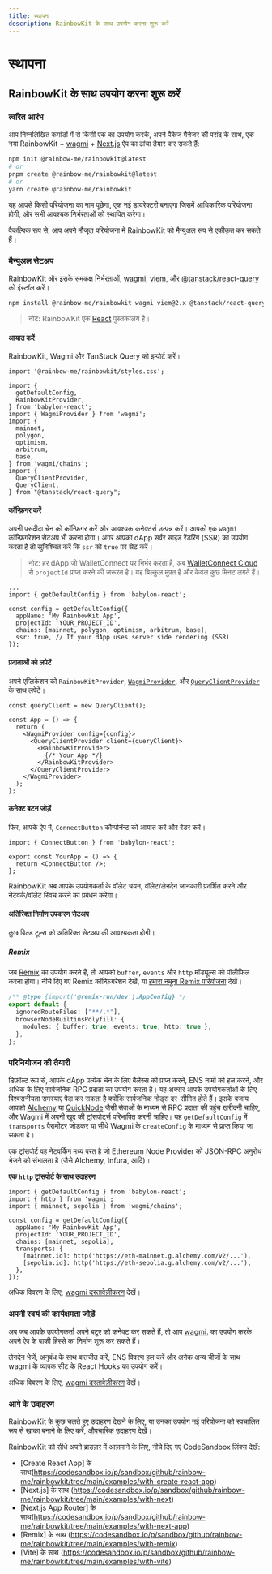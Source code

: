 ```yaml
---
title: स्थापना
description: RainbowKit के साथ उपयोग करना शुरू करें
---
```


# स्थापना

## RainbowKit के साथ उपयोग करना शुरू करें

### त्वरित आरंभ

आप निम्नलिखित कमांडों में से किसी एक का उपयोग करके, अपने पैकेज मैनेजर की पसंद के साथ, एक नया RainbowKit + [wagmi](https://wagmi.sh) + [Next.js](https://nextjs.org) ऐप का ढांचा तैयार कर सकते हैं:

```bash
npm init @rainbow-me/rainbowkit@latest
# or
pnpm create @rainbow-me/rainbowkit@latest
# or
yarn create @rainbow-me/rainbowkit
```

यह आपसे किसी परियोजना का नाम पूछेगा, एक नई डायरेक्टरी बनाएगा जिसमें आधिकारिक परियोजना होगी, और सभी आवश्यक निर्भरताओं को स्थापित करेगा।

वैकल्पिक रूप से, आप अपने मौजूदा परियोजना में RainbowKit को मैन्युअल रूप से एकीकृत कर सकते हैं।

### मैन्युअल सेटअप

RainbowKit और इसके समकक्ष निर्भरताओं, [wagmi](https://wagmi.sh/), [viem](https://viem.sh), और [@tanstack/react-query](https://tanstack.com/query/v5) को इंस्टॉल करें।

```bash
npm install @rainbow-me/rainbowkit wagmi viem@2.x @tanstack/react-query
```

> नोट: RainbowKit एक [React](https://reactjs.org/) पुस्तकालय है।

#### आयात करें

RainbowKit, Wagmi और TanStack Query को इम्पोर्ट करें।

```tsx
import '@rainbow-me/rainbowkit/styles.css';

import {
  getDefaultConfig,
  RainbowKitProvider,
} from 'babylon-react';
import { WagmiProvider } from 'wagmi';
import {
  mainnet,
  polygon,
  optimism,
  arbitrum,
  base,
} from 'wagmi/chains';
import {
  QueryClientProvider,
  QueryClient,
} from "@tanstack/react-query";
```

#### कॉन्फ़िगर करें

अपनी पसंदीदा चेन को कॉन्फ़िगर करें और आवश्यक कनेक्टर्स उत्पन्न करें। आपको एक `wagmi` कॉन्फ़िगरेशन सेटअप भी करना होगा। अगर आपका dApp सर्वर साइड रेंडरिंग (SSR) का उपयोग करता है तो सुनिश्चित करें कि `ssr` को `true` पर सेट करें।

> नोट: हर dApp जो WalletConnect पर निर्भर करता है, अब [WalletConnect Cloud](https://cloud.walletconnect.com/) से `projectId` प्राप्त करने की जरूरत है। यह बिल्कुल मुफ्त है और केवल कुछ मिनट लगते हैं।

```tsx line=4-99
...
import { getDefaultConfig } from 'babylon-react';

const config = getDefaultConfig({
  appName: 'My RainbowKit App',
  projectId: 'YOUR_PROJECT_ID',
  chains: [mainnet, polygon, optimism, arbitrum, base],
  ssr: true, // If your dApp uses server side rendering (SSR)
});
```

#### प्रदाताओं को लपेटें

अपने एप्लिकेशन को `RainbowKitProvider`, [`WagmiProvider`](https://wagmi.sh/react/api/WagmiProvider#wagmiprovider), और [`QueryClientProvider`](https://tanstack.com/query/v4/docs/framework/react/reference/QueryClientProvider) के साथ लपेटें।

```tsx
const queryClient = new QueryClient();

const App = () => {
  return (
    <WagmiProvider config={config}>
      <QueryClientProvider client={queryClient}>
        <RainbowKitProvider>
          {/* Your App */}
        </RainbowKitProvider>
      </QueryClientProvider>
    </WagmiProvider>
  );
};
```

#### कनेक्ट बटन जोड़ें

फिर, आपके ऐप में, `ConnectButton` कौम्पोनॅन्ट को आयात करें और रेंडर करें।

```tsx
import { ConnectButton } from 'babylon-react';

export const YourApp = () => {
  return <ConnectButton />;
};
```

RainbowKit अब आपके उपयोगकर्ता के वॉलेट चयन, वॉलेट/लेनदेन जानकारी प्रदर्शित करने और नेटवर्क/वॉलेट स्विच करने का प्रबंधन करेगा।

#### अतिरिक्त निर्माण उपकरण सेटअप

कुछ बिल्ड टूल्स को अतिरिक्त सेटअप की आवश्यकता होगी।

##### Remix

जब [Remix](https://remix.run) का उपयोग करते हैं, तो आपको `buffer`, `events` और `http` मॉड्यूल्स को पॉलीफिल करना होगा। नीचे दिए गए Remix कॉन्फ़िगरेशन देखें, या [हमारा नमूना Remix परियोजना](https://github.com/rainbow-me/rainbowkit/blob/main/examples/with-remix) देखें।

```ts
/** @type {import('@remix-run/dev').AppConfig} */
export default {
  ignoredRouteFiles: ["**/.*"],
  browserNodeBuiltinsPolyfill: {
    modules: { buffer: true, events: true, http: true },
  },
};
```

### परिनियोजन की तैयारी

डिफ़ॉल्ट रूप से, आपके dApp प्रत्येक चेन के लिए बैलेंस्स को प्राप्त करने, ENS नामों को हल करने, और अधिक के लिए सार्वजनिक RPC प्रदाता का उपयोग करता है। यह अक्सर आपके उपयोगकर्ताओं के लिए विश्वसनीयता समस्याएं पैदा कर सकता है क्योंकि सार्वजनिक नोड्स दर-सीमित होते हैं। इसके बजाय आपको [Alchemy](https://www.alchemy.com/) या [QuickNode](https://www.quicknode.com/) जैसी सेवाओं के माध्यम से RPC प्रदाता की पहुंच खरीदनी चाहिए, और Wagmi में अपनी खुद की ट्रांसपोर्ट्स परिभाषित करनी चाहिए। यह `getDefaultConfig` में `transports` पैरामीटर जोड़कर या सीधे Wagmi के `createConfig` के माध्यम से प्राप्त किया जा सकता है।

एक ट्रांसपोर्ट वह नेटवर्किंग मध्य परत है जो Ethereum Node Provider को JSON-RPC अनुरोध भेजने को संभालता है (जैसे Alchemy, Infura, आदि)।

**एक `http` ट्रांसपोर्ट के साथ उदाहरण**

```tsx
import { getDefaultConfig } from 'babylon-react';
import { http } from 'wagmi';
import { mainnet, sepolia } from 'wagmi/chains';

const config = getDefaultConfig({
  appName: 'My RainbowKit App',
  projectId: 'YOUR_PROJECT_ID',
  chains: [mainnet, sepolia],
  transports: {
    [mainnet.id]: http('https://eth-mainnet.g.alchemy.com/v2/...'),
    [sepolia.id]: http('https://eth-sepolia.g.alchemy.com/v2/...'),
  },
});
```

अधिक विवरण के लिए, [wagmi दस्तावेज़ीकरण](https://wagmi.sh/core/api/transports#transports) देखें।

### अपनी स्वयं की कार्यक्षमता जोड़ें

अब जब आपके उपयोगकर्ता अपने बटुए को कनेक्ट कर सकते हैं, तो आप [wagmi.](https://wagmi.sh) का उपयोग करके अपने ऐप के बाकी हिस्से का निर्माण शुरू कर सकते हैं।

लेनदेन भेजें, अनुबंध के साथ बातचीत करें, ENS विवरण हल करें और अनेक अन्य चीजों के साथ wagmi के व्यापक सीट के React Hooks का उपयोग करें।

अधिक विवरण के लिए, [wagmi दस्तावेज़ीकरण](https://wagmi.sh) देखें।

### आगे के उदाहरण

RainbowKit के कुछ चलते हुए उदाहरण देखने के लिए, या उनका उपयोग नई परियोजना को स्वचालित रूप से खाका बनाने के लिए करें, [औपचारिक उदाहरण](https://github.com/rainbow-me/rainbowkit/tree/main/examples) देखें।

RainbowKit को सीधे अपने ब्राउज़र में आज़माने के लिए, नीचे दिए गए CodeSandbox लिंक्स देखें:

- [Create React App] के साथ(https://codesandbox.io/p/sandbox/github/rainbow-me/rainbowkit/tree/main/examples/with-create-react-app)
- [Next.js] के साथ (https://codesandbox.io/p/sandbox/github/rainbow-me/rainbowkit/tree/main/examples/with-next)
- [Next.js App Router] के साथ(https://codesandbox.io/p/sandbox/github/rainbow-me/rainbowkit/tree/main/examples/with-next-app)
- [Remix] के साथ (https://codesandbox.io/p/sandbox/github/rainbow-me/rainbowkit/tree/main/examples/with-remix)
- [Vite] के साथ (https://codesandbox.io/p/sandbox/github/rainbow-me/rainbowkit/tree/main/examples/with-vite)
